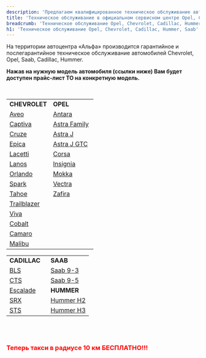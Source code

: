 ```yaml
---
description: 'Предлагаем квалифицированное техническое обслуживание автомобилей. Вы можете подать заявку на гарантийное и послегарантийное ТО, ремонт и обслуживание Шевроле и Опель через сайт или по телефону. Узнайте актуальные цены на техническое обслуживание на сайте.'
title: 'Техническое обслуживание в официальном сервисном центре Opel, Chevrolet, Cadillac, Hummer, Saab в Самаре'
breadcrumb: 'Техническое обслуживание Opel, Chevrolet, Cadillac, Hummer, Saab'
h1: 'Техническое обслуживание Opel, Chevrolet, Cadillac, Hummer, Saab'
---
```

<p>
	 На территории автоцентра «Альфа» производится гарантийное и послегарантийное техническое обслуживание автомобилей Chevrolet, Opel, Saab, Cadillac, Hummer.
</p>
<p>
 <strong>Нажав на нужную модель автомобиля (ссылки ниже) Вам будет доступен прайс-лист ТО на конкретную модель.</strong>
</p>
 <br />
<table class="simple-table">
<tbody>
<tr>
	<td style="width: 50%;">
 <strong>CHEVROLET</strong>
	</td>
	<td style="width: 50%;">
 <strong>OPEL</strong>
	</td>
</tr>
<tr>
	<td>
 <a href="/remont/to/aveo/">Aveo</a>
	</td>
	<td>
 <a href="/remont/to/antara/">Antara</a>
	</td>
</tr>
<tr>
	<td>
 <a href="/remont/to/captiva/">Captiva</a>
	</td>
	<td>
 <a href="/remont/to/astra/">Astra Family</a>
	</td>
</tr>
<tr>
	<td>
 <a href="/remont/to/cruze/">Cruze</a>
	</td>
	<td>
 <a href="/remont/to/astra_j/">Astra J</a>
	</td>
</tr>
<tr>
	<td>
 <a href="/remont/to/epica/">Epica</a>
	</td>
	<td>
 <a href="/remont/to/astra_j_gtc/">Astra J GTC</a>
	</td>
</tr>
<tr>
	<td>
 <a href="/remont/to/lacetti/">Lacetti</a>
	</td>
	<td>
 <a href="/remont/to/corsa/">Corsa</a>
	</td>
</tr>
<tr>
	<td>
 <a href="/remont/to/lanos/">Lanos</a>
	</td>
	<td>
 <a href="/remont/to/insignia/">Insignia</a>
	</td>
</tr>
<tr>
	<td>
 <a href="/remont/to/orlando/">Orlando</a>
	</td>
	<td>
 <a href="/remont/to/mokka/">Mokka</a>
	</td>
</tr>
<tr>
	<td>
 <a href="/remont/to/spark/">Spark</a>
	</td>
	<td>
 <a href="/remont/to/vectra/">Vectra</a>
	</td>
</tr>
<tr>
	<td>
 <a href="/remont/to/tahoe/">Tahoe</a>
	</td>
	<td>
 <a href="/remont/to/zafira/">Zafira</a>
	</td>
</tr>
<tr>
	<td>
 <a href="/remont/to/trailblazer/">Trailblazer</a>
	</td>
	<td>
	</td>
</tr>
<tr>
	<td>
 <a href="/remont/to/viva/">Viva</a>
	</td>
	<td>
	</td>
</tr>
<tr>
	<td>
 <a href="/remont/to/cobalt/">Cobalt</a>
	</td>
	<td>
	</td>
</tr>
<tr>
	<td>
 <a href="/remont/to/camaro/">Camaro</a>
	</td>
	<td>
	</td>
</tr>
<tr>
	<td>
 <a href="/remont/to/malibu/">Malibu</a>
	</td>
	<td>
	</td>
</tr>
</tbody>
</table>

<table class="simple-table">
<tbody>
<tr>
	<td style="width: 50%;">
 <strong>CADILLAC</strong>
	</td>
	<td style="width: 50%;">
 <strong>SAAB</strong>
	</td>
</tr>
<tr>
	<td>
 <a href="/remont/to/bls/">BLS</a>
	</td>
	<td>
 <a href="/remont/to/to_saab_9_3/">Saab 9-3</a>
	</td>
</tr>
<tr>
	<td>
 <a href="/remont/to/cts/">CTS</a>
	</td>
	<td>
 <a href="/remont/to/to_saab_9_5/">Saab 9-5</a>
	</td>
</tr>
<tr>
	<td>
 <a href="/remont/to/to_escalad/">Escalade</a>
	</td>
	<td>
 <strong>HUMMER</strong>
	</td>
</tr>
<tr>
	<td>
 <a href="/remont/to/to_srx/">SRX</a>
	</td>
	<td>
 <a href="/remont/to/to_hummer_h2/">Hummer H2</a>
	</td>
</tr>
<tr>
	<td>
 <a href="/remont/to/st/">STS</a>
	</td>
	<td>
 <a href="/remont/to/to_hummer_h3/">Hummer H3</a>
	</td>
</tr>
</tbody>
</table>
 <br />
 <br />
<h3 style="color: red;">Теперь такси в радиусе 10 км БЕСПЛАТНО!!!</h3>